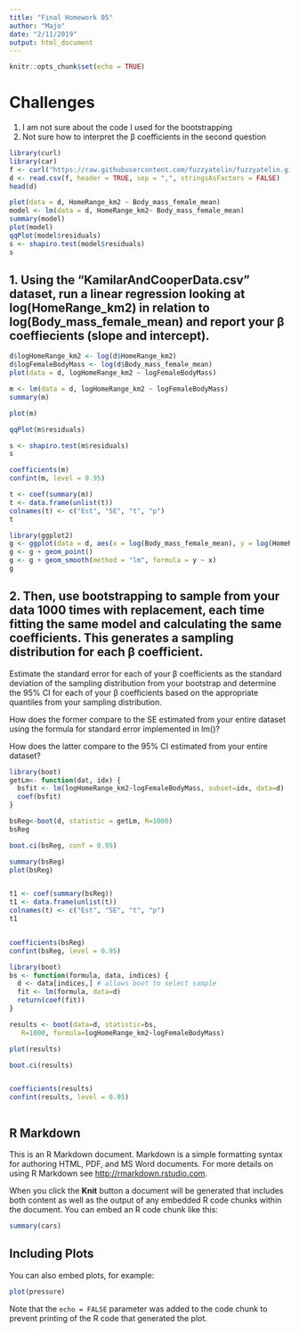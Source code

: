 ```yaml
---
title: "Final Homework 05"
author: "Majo"
date: "2/11/2019"
output: html_document
---
```


```r
knitr::opts_chunk$set(echo = TRUE)
```


# Challenges
1. I am not sure about the code I used for the bootstrapping
2. Not sure how to interpret the β coefficients in the second question

```r
library(curl)
library(car)
f <- curl("https://raw.githubusercontent.com/fuzzyatelin/fuzzyatelin.github.io/master/AN597_Fall19/KamilarAndCooperData.csv")
d <- read.csv(f, header = TRUE, sep = ",", stringsAsFactors = FALSE)
head(d)

```



```r

plot(data = d, HomeRange_km2 ~ Body_mass_female_mean)
model <- lm(data = d, HomeRange_km2~ Body_mass_female_mean)
summary(model)
plot(model)
qqPlot(model$residuals)
s <- shapiro.test(model$residuals)
s

```


## 1. Using the “KamilarAndCooperData.csv” dataset, run a linear regression looking at log(HomeRange_km2) in relation to log(Body_mass_female_mean) and report your β coeffiecients (slope and intercept).

```r
d$logHomeRange_km2 <- log(d$HomeRange_km2)
d$logFemaleBodyMass <- log(d$Body_mass_female_mean)
plot(data = d, logHomeRange_km2 ~ logFemaleBodyMass)
```
```r
m <- lm(data = d, logHomeRange_km2 ~ logFemaleBodyMass)
summary(m)
```


```r
plot(m)
```


```r
qqPlot(m$residuals)
```


```r
s <- shapiro.test(m$residuals)
s

```


```r
coefficients(m)
confint(m, level = 0.95)
```


```r
t <- coef(summary(m))
t <- data.frame(unlist(t))
colnames(t) <- c("Est", "SE", "t", "p")
t
```

```r
library(ggplot2)
g <- ggplot(data = d, aes(x = log(Body_mass_female_mean), y = log(HomeRange_km2)))
g <- g + geom_point()
g <- g + geom_smooth(method = "lm", formula = y ~ x)
g
```

## 2.  Then, use bootstrapping to sample from your data 1000 times with replacement, each time fitting the same model and calculating the same coefficients. This generates a sampling distribution for each β coefficient.

Estimate the standard error for each of your β coefficients as the standard deviation of the sampling distribution from your bootstrap and determine the 95% CI for each of your β coefficients based on the appropriate quantiles from your sampling distribution.

How does the former compare to the SE estimated from your entire dataset using the formula for standard error implemented in lm()?

How does the latter compare to the 95% CI estimated from your entire dataset?

```r
library(boot)
getLm<- function(dat, idx) {
  bsfit <- lm(logHomeRange_km2~logFemaleBodyMass, subset=idx, data=d)
  coef(bsfit)
}

bsReg<-boot(d, statistic = getLm, R=1000)
bsReg

boot.ci(bsReg, conf = 0.95)

summary(bsReg)
plot(bsReg)


t1 <- coef(summary(bsReg))
t1 <- data.frame(unlist(t))
colnames(t) <- c("Est", "SE", "t", "p")
t1


coefficients(bsReg)
confint(bsReg, level = 0.95)
```



```r
library(boot)
bs <- function(formula, data, indices) {
  d <- data[indices,] # allows boot to select sample
  fit <- lm(formula, data=d)
  return(coef(fit))
}

results <- boot(data=d, statistic=bs,
   R=1000, formula=logHomeRange_km2~logFemaleBodyMass)  

plot(results)

boot.ci(results)



```


```r

coefficients(results)
confint(results, level = 0.95)
```


```r

```

## R Markdown

This is an R Markdown document. Markdown is a simple formatting syntax for authoring HTML, PDF, and MS Word documents. For more details on using R Markdown see <http://rmarkdown.rstudio.com>.

When you click the **Knit** button a document will be generated that includes both content as well as the output of any embedded R code chunks within the document. You can embed an R code chunk like this:

```r
summary(cars)
```

## Including Plots

You can also embed plots, for example:

```r
plot(pressure)
```

Note that the `echo = FALSE` parameter was added to the code chunk to prevent printing of the R code that generated the plot.
